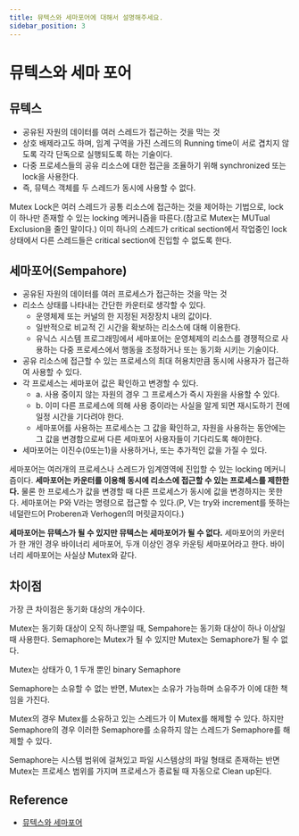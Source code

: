 ```yaml
---
title: 뮤텍스와 세마포어에 대해서 설명해주세요.
sidebar_position: 3
---
```


# 뮤텍스와 세마 포어

## 뮤텍스

- 공유된 자원의 데이터를 여러 스레드가 접근하는 것을 막는 것
- 상호 배제라고도 하며, 임계 구역을 가진 스레드의 Running time이 서로 겹치지 않도록 각각 단독으로
  실행되도록 하는 기술이다.
- 다중 프로세스들의 공유 리소스에 대한 접근을 조율하기 위해 synchronized 또는 lock을 사용한다.
- 즉, 뮤텍스 객체를 두 스레드가 동시에 사용할 수 없다.

Mutex Lock은 여러 스레드가 공통 리소스에 접근하는 것을 제어하는 기법으로, lock이 하나만 존재할 수 있는
locking 메커니즘을 따른다.(참고로 Mutex는 MUTual Exclusion을 줄인 말이다.) 이미 하나의 스레드가
critical section에서 작업중인 lock 상태에서 다른 스레드들은 critical section에 진입할 수 없도록 한다.

## 세마포어(Sempahore)

- 공유된 자원의 데이터를 여러 프로세스가 접근하는 것을 막는 것
- 리소스 상태를 나타내는 간단한 카운터로 생각할 수 있다.
  - 운영체제 또는 커널의 한 지정된 저장장치 내의 값이다.
  - 일반적으로 비교적 긴 시간을 확보하는 리소스에 대해 이용한다.
  - 유닉스 시스템 프로그래밍에서 세마포어는 운영체제의 리소스를 경쟁적으로 사용하는 다중 프로세스에서 행동을 조정하거나 또는 동기화 시키는 기술이다.
- 공유 리소스에 접근할 수 있는 프로세스의 최대 허용치만큼 동시에 사용자가 접근하여 사용할 수 있다.
- 각 프로세스는 세마포어 값은 확인하고 변경할 수 있다.
  - a. 사용 중이지 않는 자원의 경우 그 프로세스가 즉시 자원을 사용할 수 있다.
  - b. 이미 다른 프로세스에 의해 사용 중이라는 사실을 알게 되면 재시도하기 전에 일정 시간을 기다려야 한다.
  - 세마포어를 사용하는 프로세스는 그 값을 확인하고, 자원을 사용하는 동안에는 그 값을 변경함으로써 다른 세마포어 사용자들이 기다리도록 해야한다.
- 세마포어는 이진수(0또는1)을 사용하거나, 또는 추가적인 값을 가질 수 있다.

세마포어는 여러개의 프로세스나 스레드가 임계영역에 진입할 수 있는 locking 메커니즘이다. **세마포어는 카운터를
이용해 동시에 리소스에 접근할 수 있는 프로세스를 제한한다.** 물론 한 프로세스가 값을 변경할 때 다른 프로세스가
동시에 값을 변경하지는 못한다. 세마포어는 P와 V라는 명령으로 접근할 수 있다.(P, V는 try와 increment를
뜻하는 네덜란드어 Proberen과 Verhogen의 머릿글자이다.)

**세마포어는 뮤텍스가 될 수 있지만 뮤텍스는 세마포어가 될 수 없다.** 세마포어의 카운터가 한 개인 경우 바이너리
세마포어, 두개 이상인 경우 카운팅 세마포어라고 한다. 바이너리 세마포어는 사실상 Mutex와 같다.

## 차이점

가장 큰 차이점은 동기화 대상의 개수이다.

Mutex는 동기화 대상이 오직 하나뿐일 때, Sempahore는 동기화 대상이 하나 이상일 때 사용한다.
Semaphore는 Mutex가 될 수 있지만 Mutex는 Semaphore가 될 수 없다.

Mutex는 상태가 0, 1 두개 뿐인 binary Semaphore

Semaphore는 소유할 수 없는 반면, Mutex는 소유가 가능하며 소유주가 이에 대한 책임을 가진다.

Mutex의 경우 Mutex를 소유하고 있는 스레드가 이 Mutex를 해제할 수 있다. 하지만 Semaphore의 경우
이러한 Semaphore를 소유하지 않는 스레드가 Semaphore를 해제할 수 있다.

Semaphore는 시스템 범위에 걸쳐있고 파일 시스템상의 파일 형태로 존재하는 반면 Mutex는 프로세스 범위를 가지며
프로세스가 종료될 때 자동으로 Clean up된다.

## Reference

- [뮤텍스와 세마포어](https://gyoogle.dev/blog/computer-science/operating-system/Semaphore%20&%20Mutex.html)

